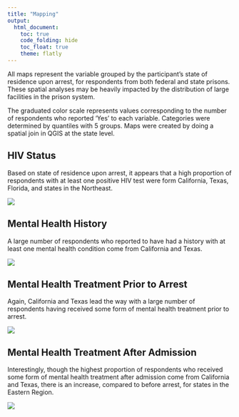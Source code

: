 ```yaml
---
title: "Mapping"
output: 
  html_document:
    toc: true
    code_folding: hide
    toc_float: true
    theme: flatly
---
```


All maps represent the variable grouped by the participant's state of residence upon arrest, for respondents from both federal and state prisons. These spatial analyses may be heavily impacted by the distribution of large facilities in the prison system. 

The graduated color scale represents values corresponding to the number of respondents who reported 'Yes' to each variable. Categories were determined by quantiles with 5 groups. Maps were created by doing a spatial join in QGIS at the state level. 


## HIV Status

Based on state of residence upon arrest, it appears that a high proportion of respondents with at least one positive HIV test were form California, Texas, Florida, and states in the Northeast. 

![](mapping/HIV.png)

## Mental Health History

A large number of respondents who reported to have had a history with at least one mental health condition come from California and Texas.

![](mapping/MH_status.png)

## Mental Health Treatment Prior to Arrest

Again, California and Texas lead the way with a large number of respondents having received some form of mental health treatment prior to arrest. 

![](mapping/MH_tx_prior.png)

## Mental Health Treatment After Admission

Interestingly, though the highest proportion of respondents who received some form of mental health treatment after admission come from California and Texas, there is an increase, compared to before arrest, for states in the Eastern Region. 

![](mapping/MH_tx_after.png)
